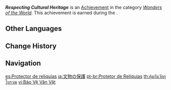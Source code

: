 {{Achievement Infobox
|id           = 84016
|order id     = 4017
|category     = Wonders of the World
|description  = You failed to find the Cocogoat... but manage to repair a mechanism.
|requirements = Earned during ''[[Guizhong (Quest)|Guizhong]]''
|primogems    = 5
|tracking     = 
|hidden       = 1
|quest        = Farewell, Archaic Lord
|type         = Quest
}}
'''''Respecting Cultural Heritage''''' is an [[Achievement]] in the category ''[[Wonders of the World]]''. This achievement is earned during the {{Quest|Guizhong (Quest)}}.
<!--
==Trivia==

==Video Guides==
{{EVT
|video1   = 
|caption1 = 
}}
-->
==Other Languages==
{{Other Languages
|en      = Respecting Cultural Heritage
|zhs     = 文物保护
|zhs_rm  = Wénwù Bǎohù
|zht     = 文物保護
|zht_rm  = Wénwù Bǎohù
|zh_tl   = 
|ja      = 文物の保護
|ja_rm   = Bunbutsu no Hogo
|ja_tl   = Protection of Cultural Heritage
|ko      = 유물 보전
|ko_tl   = Relic Conservation
|es      = Protector de reliquias
|es_tl   = Relic Protector
|fr      = Restauration des monuments historiques
|fr_tl   = Restoration of Historical Monuments
|ru      = Уважение к культурному наследию
|ru_tl   = Respect for Cultural Heritage
|th      = คุ้มกันวัตถุโบราณ
|th_rm   = 
|th_tl   = 
|vi      = Bảo Vệ Văn Vật
|vi_tl   = 
|de      = Schutz von Kulturgütern
|de_tl   = Protection of Cultural Heritage
|id      = Perlindungan Peninggalan Budaya
|id_tl   = Cultural Heritage Protection
|pt      = Protetor de Relíquias
|pt_tl   = 
|tr      = Kültürel Mirasa Saygı
|tr_tl   = Respecting Cultural Heritage
|it      = Rispetto per i beni culturali
|it_tl   = 
}}

==Change History==
{{Change History|1.0}}
<!--
==References==
{{Reflist}}
-->
==Navigation==
{{Achievement Navbox|Wonders of the World|Quest}}

[[es:Protector de reliquias]]
[[ja:文物の保護]]
[[pt-br:Protetor de Relíquias]]
[[th:คุ้มกันวัตถุโบราณ]]
[[vi:Bảo Vệ Văn Vật]]